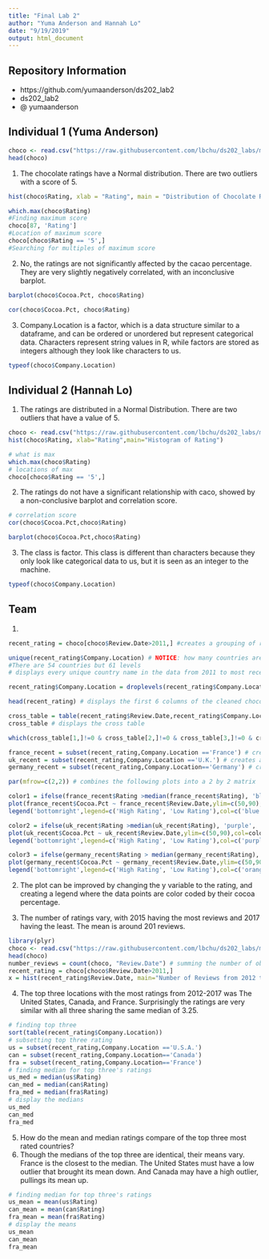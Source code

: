 ```yaml
---
title: "Final Lab 2"
author: "Yuma Anderson and Hannah Lo"
date: "9/19/2019"
output: html_document
---
```

## Repository Information
* https://github.com/yumaanderson/ds202_lab2
* ds202_lab2
* @ yumaanderson

## Individual 1 (Yuma Anderson)
```r
choco <- read.csv("https://raw.githubusercontent.com/lbchu/ds202_labs/master/choco.csv")
head(choco)
```

1. The chocolate ratings have a Normal distribution. There are two outliers with a score of 5.
```r
hist(choco$Rating, xlab = "Rating", main = "Distribution of Chocolate Ratings")
```

```r
which.max(choco$Rating)
#Finding maximum score
choco[87, 'Rating']
#Location of maximum score
choco[choco$Rating == '5',]
#Searching for multiples of maximum score
```


2. No, the ratings are not significantly affected by the cacao percentage. They are very slightly negatively correlated, with an inconclusive barplot.

```r
barplot(choco$Cocoa.Pct, choco$Rating)

cor(choco$Cocoa.Pct, choco$Rating)
```


3. Company.Location is a factor, which is a data structure similar to a dataframe, and can be ordered or unordered but represent categorical data. Characters represent string values in R, while factors are stored as integers although they look like characters to us. 

```r
typeof(choco$Company.Location)
```

## Individual 2 (Hannah Lo)

1. The ratings are distributed in a Normal Distribution. There are two outliers that have a value of 5.

```r
choco <- read.csv("https://raw.githubusercontent.com/lbchu/ds202_labs/master/choco.csv")  
hist(choco$Rating, xlab="Rating",main="Histogram of Rating")
```

```r
# what is max
which.max(choco$Rating)
# locations of max
choco[choco$Rating == '5',]
```

2. The ratings do not have a significant relationship with caco, showed by a non-conclusive barplot and correlation score.

```r
# correlation score
cor(choco$Cocoa.Pct,choco$Rating)

barplot(choco$Cocoa.Pct,choco$Rating)
```

3. The class is factor. This class is different than characters because they only look like categorical data to us, but it is seen as an integer to the machine.

```r
typeof(choco$Company.Location)
```

## Team
1. 
```r
recent_rating = choco[choco$Review.Date>2011,] #creates a grouping of ratings from 2011 to most recently

unique(recent_rating$Company.Location) # NOTICE: how many countries are listed but how many levels are there? 
#There are 54 countries but 61 levels
# displays every unique country name in the data from 2011 to most recently

recent_rating$Company.Location = droplevels(recent_rating$Company.Location) # drops the extra levels

head(recent_rating) # displays the first 6 columns of the cleaned chocolate data

cross_table = table(recent_rating$Review.Date,recent_rating$Company.Location) # creates a cross table of the cleaned chocolate data with the number of reviews in a country by the review year from 2011 to 2017
cross_table # displays the cross table

which(cross_table[1,]!=0 & cross_table[2,]!=0 & cross_table[3,]!=0 & cross_table[4,]!=0 & cross_table[5,]!=0) # finds the countries that have at least one review per year from 2011 to 2017. Goes through each year and searches for countries who's values do not equal zero (cross_table[column number,]!=0)

france_recent = subset(recent_rating,Company.Location =='France') # creates a subset of reviews in France from 2011 to most recently
uk_recent = subset(recent_rating,Company.Location =='U.K.') # creates a subset of reviews in the UK from 2011 to most recently
germany_recent = subset(recent_rating,Company.Location=='Germany') # creates a subset of reviews in Germany from 2011 to most recently

par(mfrow=c(2,2)) # combines the following plots into a 2 by 2 matrix

color1 = ifelse(france_recent$Rating >median(france_recent$Rating), 'blue', 'green') # Logic test that checks elementwise if the particular rating value from france_recent is greater than its median. If yes, then blue is returned. If no, green is returned. 
plot(france_recent$Cocoa.Pct ~ france_recent$Review.Date,ylim=c(50,90),col=color1,pch=18,cex=1.5,xlab="Review Date", ylab= "Cocoa Percentage", main= "France") # returns a scatter plot of what cocoa percentage a rating was left for on what year for france recently, ylim is moved the axis to only show the 50-90% cocoa, col chooses the color scheme, pch is the  specification for the shape of the spot, cex scales the text and symbols, xlab and ylab label the axis, main names the graphic
legend('bottomright',legend=c('High Rating', 'Low Rating'),col=c('blue','green'),pch=18) # sets a legend to a specific bottom right location that shows if a rating was higher than the median it is blue and if a rating was lower than the median it was green

color2 = ifelse(uk_recent$Rating >median(uk_recent$Rating), 'purple', 'red') # Logic test that checks elementwise if the particular rating value from uk_recent is greater than its median. If yes, then purple is returned. If no, red is returned. 
plot(uk_recent$Cocoa.Pct ~ uk_recent$Review.Date,ylim=c(50,90),col=color2,pch=18,cex=1.5, xlab="Review Date", ylab= "Cocoa Percentage", main= "UK") # returns a scatter plot of what cocoa percentage a rating was left for on what year for the uk recently, ylim is moved the axis to only show the 50-90% cocoa, col chooses the color scheme, pch is the  specification for the shape of the spot, cex scales the text and symbols, xlab and ylab label the axis, main names the graphic
legend('bottomright',legend=c('High Rating', 'Low Rating'),col=c('purple','red'),pch=18) # sets a legend to a specific bottom right location that shows if a rating was higher than the median it is purple and if a rating was lower than the median it was red

color3 = ifelse(germany_recent$Rating > median(germany_recent$Rating), 'orange', 'yellow') # Logic test that checks elementwise if the particular rating value from germany_recent is greater than its median. If yes, then orange is returned. If no, yellow is returned. 
plot(germany_recent$Cocoa.Pct ~ germany_recent$Review.Date,ylim=c(50,90),col=color3,pch=18,cex=1.5,xlab="Review Date", ylab= "Cocoa Percentage", main= "Germany") # returns a scatter plot of what cocoa percentage a rating was left for on what year for germany recently, ylim is moved the axis to only show the 50-90% cocoa, col chooses the color scheme, pch is the  specification for the shape of the spot, cex scales the text and symbols, xlab and ylab label the axis, main names the graphic
legend('bottomright',legend=c('High Rating', 'Low Rating'),col=c('orange','yellow'),pch=18) # sets a legend to a specific bottom right location that shows if a rating was higher than the median it is orange and if a rating was lower than the median it was yellow
```

2. The plot can be improved by changing the y variable to the rating, and creating a legend where the data points are color coded by their cocoa percentage. 

3. The number of ratings vary, with 2015 having the most reviews and 2017 having the least. The mean is around 201 reviews.
```r
library(plyr)
choco <- read.csv("https://raw.githubusercontent.com/lbchu/ds202_labs/master/choco.csv")
head(choco)
number_reviews = count(choco, "Review.Date") # summing the number of observations per year to double check the histogram
recent_rating = choco[choco$Review.Date>2011,]
x = hist(recent_rating$Review.Date, main="Number of Reviews from 2012 to 2017")
```

4. The top three locations with the most ratings from 2012-2017 was The United States, Canada, and France. Surprisingly the ratings are very similar with all three sharing the same median of 3.25.
```r
# finding top three
sort(table(recent_rating$Company.Location))
# subsetting top three rating
us = subset(recent_rating,Company.Location =='U.S.A.')
can = subset(recent_rating,Company.Location=='Canada')
fra = subset(recent_rating,Company.Location=='France')
# finding median for top three's ratings
us_med = median(us$Rating)
can_med = median(can$Rating)
fra_med = median(fra$Rating)
# display the medians
us_med
can_med
fra_med
```
5. How do the mean and median ratings compare of the top three most rated countries?
6. Though the medians of the top three are identical, their means vary. France is the closest to the median. The United States must have a low outlier that brought its mean down. And Canada may have a high outlier, pullings its mean up.
```r
# finding median for top three's ratings
us_mean = mean(us$Rating)
can_mean = mean(can$Rating)
fra_mean = mean(fra$Rating)
# display the means
us_mean
can_mean
fra_mean
```